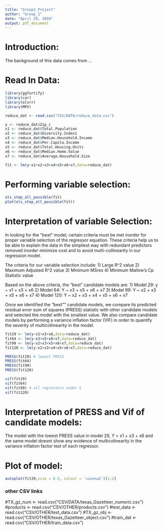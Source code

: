 ```yaml
---
title: "Group1_Project"
author: "Group_1"
date: "April 29, 2020"
output: pdf_document
---
```

# Introduction:
The background of this data comes from ...


# Read In Data:
```r
library(ggfortify)
library(car)
library(olsrr)
library(MPV)

reduce_dat <- read.csv("CSV/DATA/reduce_data.csv")

y <- reduce_dat$Zip_c
x1 <- reduce_dat$Total.Population
x2 <- reduce_dat$Diversity.Index1
x3 <- reduce_dat$Median.Household.Income
x4 <- reduce_dat$Per.Capita.Income
x5 <- reduce_dat$Total.Housing.Units
x6 <- reduce_dat$Median.Home.Value
x7 <- reduce_dat$Average.Household.Size

fit <- lm(y~x1+x2+x3+x4+x5+x6+x7,data=reduce_dat)
```
# Performing variable selection:
```r
ols_step_all_possible(fit)
plot(ols_step_all_possible(fit))
```
# Interpretation of variable Selection:
In looking for the "best" model, certain criteria must be met inorder for proper variable selection of the regressor equation.  These criteria help us to be able to explain the data in the simpliest way with redundant predictors removed inorder minimize cost and to avoid multi-collinearity in our regression model. 

The criteria for our variable selection include:
1) Large R^2 value
2) Maximum Adjusted R^2 value
3) Minimum MSres
4) Minimum Mallow's Cp Statistic value

Based on the above criteria, the "best" candidate models are:
1) Model 29: y ~ x1 + x3 + x6
2) Model 64: Y ~ x3 + x5 + x6 + x7
3) Model 99: Y ~ x2 + x3 + x5 + x6 + x7
4) Model 120: Y ~ x2 + x3 + x4 + x5 + x6 + x7 

Once we identified the "best"" candidate models, we compare its predicted residual error sum of squares (PRESS) statistic with other candidate models and selected the model with the smallest value. We also compare candidate models by performing a variance inflation factor (VIF) in order to quantify the severity of multicollinearity in the model.
```r
fit29 <- lm(y~x1+x3+x6,data=reduce_dat)
fit64 <- lm(y~x3+x5+x6+x7,data=reduce_dat)
fit99 <- lm(y~x2+x3+x5+x6+x7,data=reduce_dat)
fit120 <- lm(y~x2+x3+x4+x5+x6+x7,data=reduce_dat)

PRESS(fit29) # lowest PRESS
PRESS(fit64)
PRESS(fit99)
PRESS(fit120)

vif(fit29)
vif(fit64)
vif(fit99) # all regressors under 5
vif(fit120)

```
# Interpretation of PRESS and Vif of candidate models:
The model with the lowest PRESS value in model 29, Y = x1 + x3 + x6 and the same model doesnt show any evidence of multicolinearity in the variance inflation factor test of each regressor.

# Plot of model:
```r
autoplot(fit29,size = 0.5, colour = 'sienna2')[1:2]
```


























### other CSV links

#TX_gz_num <- read.csv("CSV/DATA/texas_Gazetteer_numeric.csv")
#products <- read.csv("CSV/OTHER/products.csv")
#test_data <- read.csv("CSV/OTHER/test_data.csv")
#TX_gz_obj <- read.csv("CSV/OTHER/texas_Gazetteer_object.csv")
#train_dat <- read.csv("CSV/OTHER/train_data.csv")

